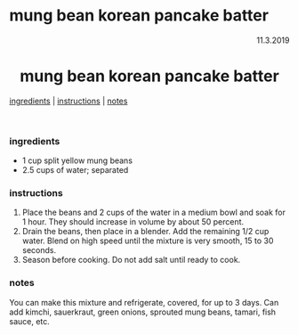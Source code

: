 # mung bean korean pancake batter

<p align="right">11.3.2019</p>

<h1 align="center">mung bean korean pancake batter</h1>

<div align="center">
  <a href="#ingredients">ingredients</a> | 
  <a href="#instructions">instructions</a> | 
  <a href="#notes">notes</a>
</div>
<br>

### ingredients
- 1 cup split yellow mung beans
- 2.5 cups of water; separated

### instructions
1. Place the beans and 2 cups of the water in a medium bowl and 
soak for 1 hour. They should increase in volume by about 50 percent.
1. Drain the beans, then place in a blender. Add the remaining 1/2 cup 
water. Blend on high speed until the mixture is very smooth, 15 to 30 seconds. 
1. Season before cooking.  Do not add salt until ready to cook.

### notes
You can make this mixture and refrigerate, covered, for up to 3 days.  Can add kimchi, sauerkraut, green onions, sprouted
mung beans, tamari, fish sauce, etc.
